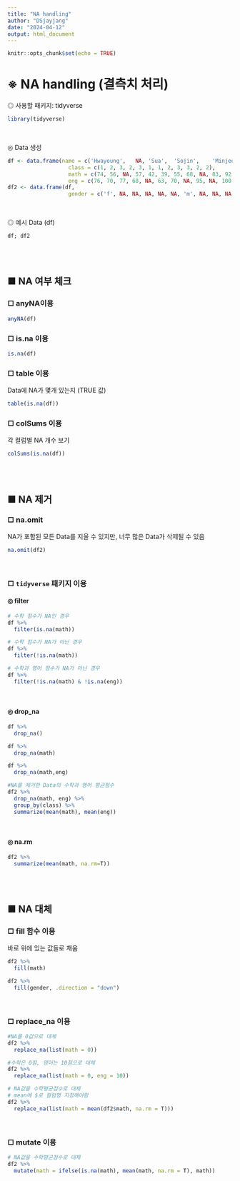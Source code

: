 ```yaml
---
title: "NA handling"
author: "DSjayjang"
date: "2024-04-12"
output: html_document
---
```


```r
knitr::opts_chunk$set(echo = TRUE)
```

# **※ NA handling (결측치 처리)**

◎ 사용할 패키지: tidyverse
```r
library(tidyverse)
```

<br>

◎ Data 생성
```r
df <- data.frame(name = c('Hwayoung',	NA,	'Sua',	'Sojin',	'Minjeong',	'Gaeun',	'Janghoon',	'Sunghoon',	'Jaeyoung',	'Yeseung',	'Jungjae',	'Kyunghwan'),
                   class = c(1, 2, 3, 2, 3, 1, 1, 2, 3, 3, 2, 2),
                   math = c(74, 56, NA, 57, 42, 39, 55, 68, NA, 83, 92, 71),
                   eng = c(76, 70, 77, 68, NA, 63, 70, NA, 95, NA, 100, 65))
df2 <- data.frame(df, 
                   gender = c('f', NA, NA, NA, NA, NA, 'm', NA, NA, NA, NA, NA))
```

<br>

◎ 예시 Data (df)
```r
df; df2
```

<br>
<br>

## ■ NA 여부 체크
### □ **anyNA**이용

```r
anyNA(df)
```

### □ **is.na **이용

```r
is.na(df)
```

### □ **table **이용
Data에 NA가 몇개 있는지 (TRUE 값)

```r
table(is.na(df))
```

### □ **colSums **이용
각 컬럼별 NA 개수 보기

```r
colSums(is.na(df))
```

<br>
<br>

## ■ NA 제거
### □ na.omit
NA가 포함된 모든 Data를 지울 수 있지만, 너무 많은 Data가 삭제될 수 있음
```r
na.omit(df2)
```

<br>

### □ `tidyverse` 패키지 이용
#### ◎ **filter**
```r
# 수학 점수가 NA인 경우
df %>%
  filter(is.na(math))
```

```r
# 수학 점수가 NA가 아닌 경우
df %>%
  filter(!is.na(math))
```

```r
# 수학과 영어 점수가 NA가 아닌 경우
df %>%
  filter(!is.na(math) & !is.na(eng))
```

<br>

#### ◎ **drop_na**
```r
df %>%
  drop_na()
```

```r
df %>%
  drop_na(math)

df %>%
  drop_na(math,eng)
```


```r
#NA를 제거한 Data의 수학과 영어 평균점수
df2 %>%
  drop_na(math, eng) %>%
  group_by(class) %>%
  summarize(mean(math), mean(eng))
```

<br>

#### ◎ **na.rm**
```r
df2 %>%
  summarize(mean(math, na.rm=T))
```


<br>
<br>

## ■ NA 대체
### □ **fill **함수 이용
바로 위에 있는 값들로 채움
```r
df2 %>%
  fill(math)
```

```r
df2 %>%
  fill(gender, .direction = "down")
```

<br>

### □ **replace_na **이용 
```r
#NA를 0값으로 대체
df2 %>%
  replace_na(list(math = 0))
```

```r
#수학은 0점, 영어는 10점으로 대체
df2 %>%
  replace_na(list(math = 0, eng = 10))
```

```r
# NA값을 수학평균점수로 대체
# mean에 $로 컬럼명 지정해야함
df2 %>%
  replace_na(list(math = mean(df2$math, na.rm = T)))
```
<br>

### □ **mutate **이용
```r
# NA값을 수학평균점수로 대체
df2 %>%
  mutate(math = ifelse(is.na(math), mean(math, na.rm = T), math))
```
